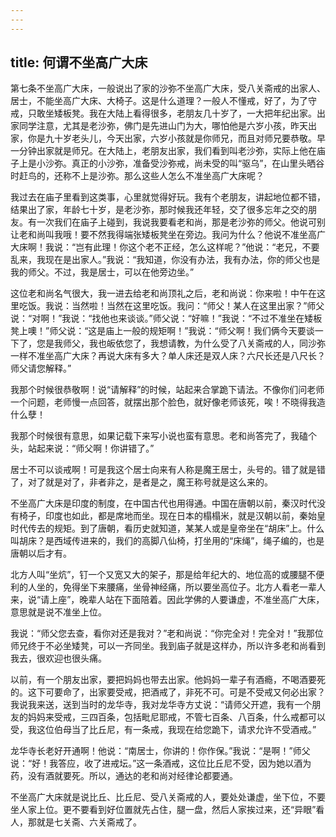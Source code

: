 ```yaml
---
---
---
```

title: 何谓不坐高广大床
---




第七条不坐高广大床，一般说出了家的沙弥不坐高广大床，受八关斋戒的出家人、居士，不能坐高广大床、大椅子。这是什么道理？一般人不懂戒，好了，为了守戒，只敢坐矮板凳。我在大陆上看得很多，老朋友几十岁了，一大把年纪出家。出家同学注意，尤其是老沙弥，佛门是先进山门为大，哪怕他是六岁小孩，昨天出家，你是九十岁老头儿，今天出家，六岁小孩就是你师兄，而且对师兄要恭敬。早一分钟出家就是师兄。在大陆上，老朋友出家，我们看到叫老沙弥，实际上他在庙子上是小沙弥。真正的小沙弥，准备受沙弥戒，尚未受的叫“驱乌”，在山里头晒谷时赶鸟的，还称不上是沙弥。那么这些人怎么不准坐高广大床呢？

我过去在庙子里看到这类事，心里就觉得好玩。我有个老朋友，讲起地位都不错，结果出了家，年龄七十岁，是老沙弥，那时候我还年轻，交了很多忘年之交的朋友。有一次我们在庙子上碰到，我说我要看老和尚，那是老沙弥的师父。他说可别让老和尚叫我哦！要不然我得端张矮板凳坐在旁边。我问为什么？他说不准坐高广大床啊！我说：“岂有此理！你这个老不正经，怎么这样呢？”他说：“老兄，不要乱来，我现在是出家人。”我说：“我知道，你没有办法，我有办法，你的师父也是我的师父。不过，我是居士，可以在他旁边坐。”

这位老和尚名气很大，我一进去给老和尚顶礼之后，老和尚说：你来啦！中午在这里吃饭。我说：当然啦！当然在这里吃饭。我问：“师父！某人在这里出家？”师父说：“对啊！”我说：“找他也来谈谈。”师父说：“好嘛！”我说：“不过不准坐在矮板凳上噢！”师父说：“这是庙上一般的规矩啊！”我说：“师父啊！我们俩今天要谈一下了，您是我师父，我也皈依您了，我想请教，为什么受了八关斋戒的人，同沙弥一样不准坐高广大床？再说大床有多大？单人床还是双人床？六尺长还是八尺长？师父请您解释。”

我那个时候很恭敬啊！说“请解释”的时候，站起来合掌跪下请法。不像你们问老师一个问题，老师慢一点回答，就摆出那个脸色，就好像老师该死，唉！不晓得我造什么孽！

我那个时候很有意思，如果记载下来写小说也蛮有意思。老和尚答完了，我磕个头，站起来说：“师父啊！你讲错了。”

居士不可以谈戒啊！可是我这个居士向来有人称是魔王居士，头号的。错了就是错了，对了就是对了，非者非之，是者是之，魔王称号就是这么来的。

不坐高广大床是印度的制度，在中国古代也用得通。中国在唐朝以前，秦汉时代没有椅子，印度也如此，都是席地而坐。现在日本的榻榻米，就是汉朝以前，秦始皇时代传去的规矩。到了唐朝，看历史就知道，某某人或是皇帝坐在“胡床”上。什么叫胡床？是西域传进来的，我们的高脚八仙椅，打坐用的“床绳”，绳子编的，也是唐朝以后才有。

北方人叫“坐炕”，钉一个又宽又大的架子，那是给年纪大的、地位高的或腰腿不便利的人坐的，免得坐下来腰痛，坐骨神经痛，所以要坐高位子。北方人看老一辈人来，说“请上座”，晚辈人站在下面陪着。因此学佛的人要谦虚，不准坐高广大床，意思就是说不准坐上位。

我说：“师父您去查，看你对还是我对？”老和尚说：“你完全对！完全对！”我那位师兄终于不必坐矮凳，可以一齐同坐。我到庙子就是这样办，所以许多老和尚看到我去，很欢迎也很头痛。

以前，有一个朋友出家，要把妈妈也带去出家。他妈妈一辈子有酒瘾，不喝酒要死的。这下可要命了，出家要受戒，把酒戒了，非死不可。可是不受戒又何必出家？我说我来送，送到当时的龙华寺，我对龙华寺方丈说：“请师父开遮，我有一个朋友的妈妈来受戒，三四百条，包括毗尼耶戒，不管七百条、八百条，什么戒都可以受，我这位伯母当了比丘尼，有一条戒，我现在给您跪下，请求允许不受酒戒。”

龙华寺长老好开通啊！他说：“南居士，你讲的！你作保。”我说：“是啊！”师父说：“好！我答应，收了进戒坛。”这一条酒戒，这位比丘尼不受，因为她以酒为药，没有酒就要死。所以，通达的老和尚对经律论都要通。

不坐高广大床就是说比丘、比丘尼、受八关斋戒的人，要处处谦虚，坐下位，不要坐人家上位。更不要看到好位置就先占住，腿一盘，然后人家挨过来，还“异眼”看人，那就是七关斋、六关斋戒了。